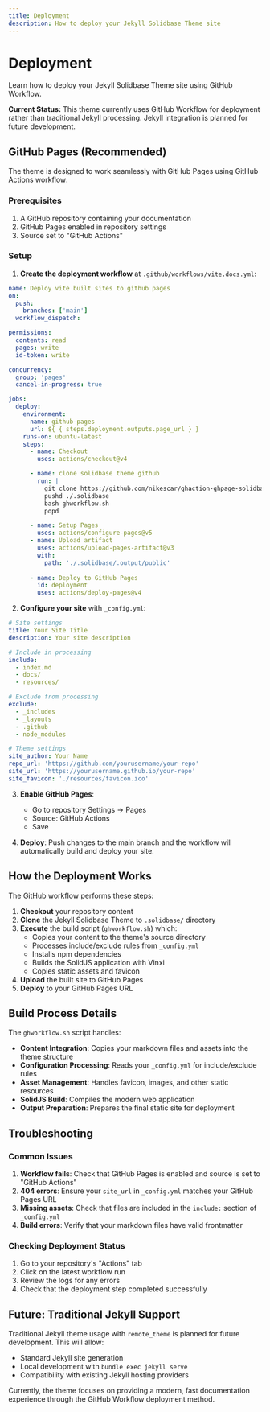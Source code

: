 ```yaml
---
title: Deployment
description: How to deploy your Jekyll Solidbase Theme site
---
```


# Deployment

Learn how to deploy your Jekyll Solidbase Theme site using GitHub Workflow.

**Current Status:** This theme currently uses GitHub Workflow for deployment rather than traditional Jekyll processing. Jekyll integration is planned for future development.

## GitHub Pages (Recommended)

The theme is designed to work seamlessly with GitHub Pages using GitHub Actions workflow:

### Prerequisites

1. A GitHub repository containing your documentation
2. GitHub Pages enabled in repository settings
3. Source set to "GitHub Actions"

### Setup

1. **Create the deployment workflow** at `.github/workflows/vite.docs.yml`:

```yaml
name: Deploy vite built sites to github pages
on:
  push:
    branches: ['main']
  workflow_dispatch:

permissions:
  contents: read
  pages: write
  id-token: write

concurrency:
  group: 'pages'
  cancel-in-progress: true

jobs:
  deploy:
    environment:
      name: github-pages
      url: ${ { steps.deployment.outputs.page_url } }
    runs-on: ubuntu-latest
    steps:
      - name: Checkout
        uses: actions/checkout@v4

      - name: clone solidbase theme github
        run: |
          git clone https://github.com/nikescar/ghaction-ghpage-solidbase-builder.git .solidbase --depth 1
          pushd ./.solidbase
          bash ghworkflow.sh
          popd

      - name: Setup Pages
        uses: actions/configure-pages@v5
      - name: Upload artifact
        uses: actions/upload-pages-artifact@v3
        with:
          path: './.solidbase/.output/public'
          
      - name: Deploy to GitHub Pages
        id: deployment
        uses: actions/deploy-pages@v4
```

2. **Configure your site** with `_config.yml`:

```yaml
# Site settings
title: Your Site Title
description: Your site description

# Include in processing
include:
  - index.md
  - docs/
  - resources/

# Exclude from processing  
exclude:
  - _includes
  - _layouts
  - .github
  - node_modules

# Theme settings
site_author: Your Name
repo_url: 'https://github.com/yourusername/your-repo'
site_url: 'https://yourusername.github.io/your-repo'
site_favicon: './resources/favicon.ico'
```

3. **Enable GitHub Pages**:
   - Go to repository Settings → Pages
   - Source: GitHub Actions
   - Save

4. **Deploy**: Push changes to the main branch and the workflow will automatically build and deploy your site.

## How the Deployment Works

The GitHub workflow performs these steps:

1. **Checkout** your repository content
2. **Clone** the Jekyll Solidbase Theme to `.solidbase/` directory
3. **Execute** the build script (`ghworkflow.sh`) which:
   - Copies your content to the theme's source directory
   - Processes include/exclude rules from `_config.yml`
   - Installs npm dependencies
   - Builds the SolidJS application with Vinxi
   - Copies static assets and favicon
4. **Upload** the built site to GitHub Pages
5. **Deploy** to your GitHub Pages URL

## Build Process Details

The `ghworkflow.sh` script handles:

- **Content Integration**: Copies your markdown files and assets into the theme structure
- **Configuration Processing**: Reads your `_config.yml` for include/exclude rules
- **Asset Management**: Handles favicon, images, and other static resources
- **SolidJS Build**: Compiles the modern web application
- **Output Preparation**: Prepares the final static site for deployment

## Troubleshooting

### Common Issues

1. **Workflow fails**: Check that GitHub Pages is enabled and source is set to "GitHub Actions"
2. **404 errors**: Ensure your `site_url` in `_config.yml` matches your GitHub Pages URL
3. **Missing assets**: Check that files are included in the `include:` section of `_config.yml`
4. **Build errors**: Verify that your markdown files have valid frontmatter

### Checking Deployment Status

1. Go to your repository's "Actions" tab
2. Click on the latest workflow run
3. Review the logs for any errors
4. Check that the deployment step completed successfully

## Future: Traditional Jekyll Support

Traditional Jekyll theme usage with `remote_theme` is planned for future development. This will allow:

- Standard Jekyll site generation
- Local development with `bundle exec jekyll serve`
- Compatibility with existing Jekyll hosting providers

Currently, the theme focuses on providing a modern, fast documentation experience through the GitHub Workflow deployment method.